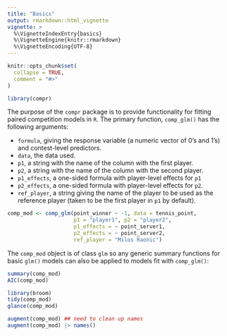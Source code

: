 ```yaml
---
title: "Basics"
output: rmarkdown::html_vignette
vignette: >
  %\VignetteIndexEntry{basics}
  %\VignetteEngine{knitr::rmarkdown}
  %\VignetteEncoding{UTF-8}
---
```


```r
knitr::opts_chunk$set(
  collapse = TRUE,
  comment = "#>"
)
```

```r
library(compr)
```

The purpose of the `compr` package is to provide functionality for fitting paired competition models in `R`. The primary function, `comp_glm()` has the following arguments:

* `formula`, giving the response variable (a numeric vector of 0's and 1's) and contest-level predictors.
* `data`, the data used.
* `p1`, a string with the name of the column with the first player. 
* `p2`, a string with the name of the column with the second player.
* `p1_effects`, a one-sided formula with player-level effects for `p1`
* `p2_effects`, a one-sided formula with player-level effects for `p2`.
* `ref_player`, a string giving the name of the player to be used as the reference player (taken to be the first player in `p1` by default).


```r
comp_mod <- comp_glm(point_winner ~ -1, data = tennis_point,
                     p1 = "player1", p2 = "player2",
                     p1_effects = ~ point_server1,
                     p2_effects = ~ point_server2,
                     ref_player = "Milos Raonic")
```

The `comp_mod` object is of class `glm` so any generic summary functions for basic `glm()` models can also be applied to models fit with `comp_glm()`:

```r
summary(comp_mod)
AIC(comp_mod)

library(broom)
tidy(comp_mod)
glance(comp_mod)

augment(comp_mod) ## need to clean up names
augment(comp_mod) |> names()
```
